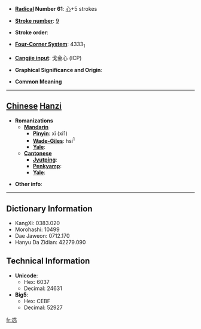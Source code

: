 * '''[[Wiktionary:Chinese radical index| Radical]] Number 61''': [[Wiktionary:Chinese radical index 心|心]]+5 strokes

* '''[[Wiktionary:Chinese total strokes index|Stroke number]]''': [[Wiktionary:Chinese total strokes index 9|9]]

* '''Stroke order''': 

* '''[[Wiktionary:Chinese four corner index|Four-Corner System]]''': 4333<sub>1</sub>

* '''[[Wiktionary:Chinese Cangjie index|Cangjie input]]''': 戈金心 (ICP)

* '''Graphical Significance and Origin''': 

* '''Common Meaning'''

----

== [[Chinese]] [[Hanzi]] ==

* '''Romanizations'''
** '''[[Mandarin]]'''
*** '''[[Pinyin]]''': xī (xi1)
*** '''[[Wade-Giles]]''': hsi<sup>1</sup>
*** '''[[Yale]]''': 
** '''[[Cantonese]]'''
*** '''[[Jyutping]]''':
*** '''[[Penkyamp]]''': 
*** '''[[Yale]]''': 

* '''Other info''': 

----

== Dictionary Information ==

* KangXi: 0383.020
* Morohashi: 10499
* Dae Jaweon: 0712.170
* Hanyu Da Zidian: 42279.090

== Technical Information ==

* '''Unicode''':
** Hex: 6037
** Decimal: 24631
* '''Big5''':
** Hex: CEBF
** Decimal: 52927

[[fr:怷]]
